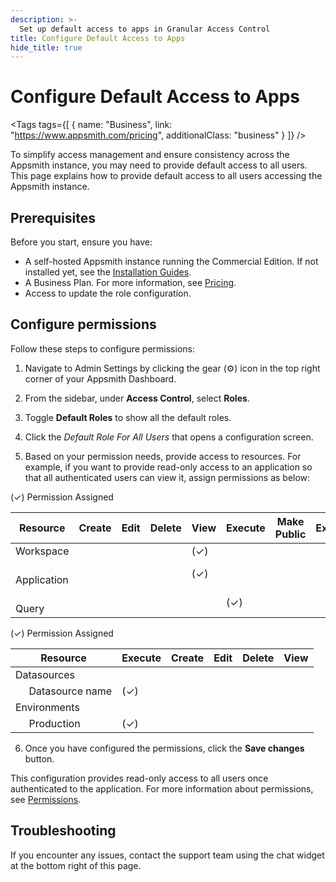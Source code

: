 ```yaml
---
description: >-
  Set up default access to apps in Granular Access Control
title: Configure Default Access to Apps
hide_title: true
---
```



<!-- vale off -->

<div className="tag-wrapper">
 <h1>Configure Default Access to Apps</h1>

<Tags
tags={[
{ name: "Business", link: "https://www.appsmith.com/pricing", additionalClass: "business" }
]}
/>

</div>

<!-- vale on -->

To simplify access management and ensure consistency across the Appsmith instance, you may need to provide default access to all users. This page explains how to provide default access to all users accessing the Appsmith instance.

## Prerequisites

Before you start, ensure you have:

- A self-hosted Appsmith instance running the Commercial Edition. If not installed yet, see the [Installation Guides](/getting-started/setup/installation-guides).
- A Business Plan. For more information, see [Pricing](https://www.appsmith.com/pricing).
- Access to update the role configuration.

## Configure permissions

Follow these steps to configure permissions:

1. Navigate to Admin Settings by clicking the gear (⚙️) icon in the top right corner of your Appsmith Dashboard.
2. From the sidebar, under **Access Control**, select **Roles**.
3. Toggle **Default Roles** to show all the default roles.

   <ZoomImage src="/img/GAC-Default-Roles-toggle.png" alt="Toggle the Default roles options to view Default Roles" caption="Toggle the Default roles options to view Default Roles"
   />

4. Click the _Default Role For All Users_ that opens a configuration screen.
5. Based on your permission needs, provide access to resources. For example, if you want to provide read-only access to an application so that all authenticated users can view it, assign permissions as below:

<Tabs queryString="gac-resource">
   <TabItem label="Application Resources" value="application-resources">
  <p className="permission-footnote">
        <span style={{color: 'green', fontWeight: 'bold'}}><span style={{color: 'green', fontWeight: 'bold', fontSize: '16px'}}>(✓)</span></span> Permission Assigned
    </p>
      <table className="permissions-table" style={{ width: '100%', display: 'table' }}>
         <thead>
            <tr>
               <th>Resource</th>
               <th>Create</th>
               <th>Edit</th>
               <th>Delete</th>
               <th>View</th>
               <th>Execute</th>
               <th>Make Public</th>
               <th>Export</th>
            </tr>
         </thead>
         <tbody>
            <tr>
               <td>Workspace</td>
               <td></td>
               <td></td>
               <td></td>
               <td style={{color: 'green', fontWeight: 'bold', fontSize: '16px'}}>(✓)</td>
               <td></td>
               <td></td>
               <td></td>
            </tr>
            <tr>
               <td>&nbsp;&nbsp;&nbsp;&nbsp; Application</td>
               <td></td>
               <td></td>
               <td></td>
               <td style={{color: 'green', fontWeight: 'bold', fontSize: '16px'}}>(✓)</td>
               <td></td>
               <td></td>
               <td></td>
            </tr>
            <tr>
               <td>&nbsp;&nbsp;&nbsp;&nbsp;&nbsp;&nbsp;&nbsp;&nbsp;&nbsp;&nbsp;&nbsp; Query</td>
               <td></td>
               <td></td>
               <td></td>
               <td></td>
               <td style={{color: 'green', fontWeight: 'bold', fontSize: '16px'}}>(✓)</td>
               <td></td>
               <td></td>
            </tr>
         </tbody>
         </table>
      
   </TabItem>
      <TabItem label="Datasources & Environments" value="datasources-and-environments">
      <p className="permission-footnote">
        <span style={{color: 'green', fontWeight: 'bold'}}><span style={{color: 'green', fontWeight: 'bold', fontSize: '16px'}}>(✓)</span></span> Permission Assigned
    </p>
         <table className="permissions-table" style={{ width: '100%', display: 'table' }}>
            <thead>
               <tr>
                  <th>Resource</th>
                  <th>Execute</th>
                  <th>Create</th>
                  <th>Edit</th>
                  <th>Delete</th>
                  <th>View</th>
               </tr>
            </thead>
            <tbody>
               <tr>
                  <td>Datasources</td>
                  <td></td>
                  <td></td>
                  <td></td>
                  <td></td>
                  <td></td>
               </tr>
               <tr>
                  <td>&nbsp;&nbsp;&nbsp;&nbsp; Datasource name</td>
                  <td style={{color: 'green', fontWeight: 'bold', fontSize: '16px'}}>(✓)</td>
                  <td></td>
                  <td></td>
                  <td></td>
                  <td></td>
               </tr>
               <tr>
                  <td>Environments</td>
                  <td></td>
                  <td></td>
                  <td></td>
                  <td></td>
                  <td></td>
               </tr>
               <tr>
                  <td>&nbsp;&nbsp;&nbsp;&nbsp; Production</td>
                  <td style={{color: 'green', fontWeight: 'bold', fontSize: '16px'}}>(✓)</td>
                  <td></td>
                  <td></td>
                  <td></td>
                  <td></td>
               </tr>
            </tbody>
            </table>


   </TabItem>
</Tabs>

6. Once you have configured the permissions, click the **Save changes** button. 

This configuration provides read-only access to all users once authenticated to the application. For more information about permissions, see [Permissions](/advanced-concepts/granular-access-control/reference/permissions).

## Troubleshooting

If you encounter any issues, contact the support team using the chat widget at the bottom right of this page.
